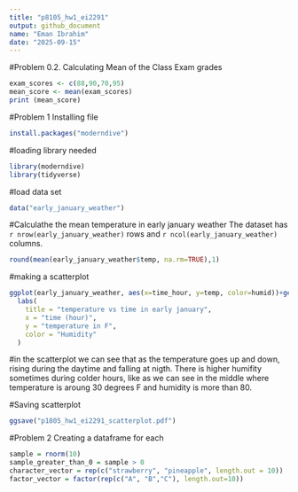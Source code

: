 ```yaml
---
title: "p8105_hw1_ei2291"
output: github_document
name: "Eman Ibrahim"
date: "2025-09-15"
---
```


#Problem 0.2. 
Calculating Mean of the Class Exam grades
```r
exam_scores <- c(88,90,70,95)
mean_score <- mean(exam_scores)
print (mean_score)
```

#Problem 1
Installing file
```r
install.packages("moderndive")
```

#loading library needed
```r
library(moderndive)
library(tidyverse)
```

#load data set
```r
data("early_january_weather")
```


#Calculathe the mean temperature in early january weather
The dataset has `r nrow(early_january_weather)` rows and `r ncol(early_january_weather)` columns.
```r
round(mean(early_january_weather$temp, na.rm=TRUE),1) 
```
#making a scatterplot
```r
ggplot(early_january_weather, aes(x=time_hour, y=temp, color=humid))+geom_point()+
  labs(
    title = "temperature vs time in early january",
    x = "time (hour)",
    y = "temperature in F",
    color = "Humidity"
  )
```
#in the scatterplot we can see that as the temperature goes up and down, rising during the daytime and falling at nigth. There is higher humifity sometimes during colder hours, like as we can see in the middle where temperature is aroung 30 degrees F and humidity is more than 80.

#Saving scatterplot
```r
ggsave("p1805_hw1_ei2291_scatterplot.pdf")
```

#Problem 2
Creating a dataframe for each
```r
sample = rnorm(10)
sample_greater_than_0 = sample > 0
character_vector = rep(c("strawberry", "pineapple", length.out = 10))
factor_vector = factor(rep(c("A", "B","C"), length.out=10))
```








